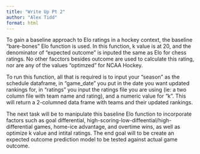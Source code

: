 ```yaml
---
title: "Write Up Pt 2"
author: "Alex Tidd"
format: html
---
```


To gain a baseline approach to Elo ratings in a hockey context, the baseline "bare-bones" Elo function is used. In this function, k value is at 20, and the denominator of "expected outcome" is inputed the same as Elo for chess ratings. No other facctors besides outcome are used to calculate this rating, nor are any of the values "optimzed" for NCAA Hockey.

To run this function, all that is required is to input your "season" as the schedule dataframe, in "game_date" you put in the date you want updated rankings for, in "ratings" you input the ratings file you are using (ie: a two column file with team name and rating), and a numeric value for "k". This will return a 2-columned data frame with teams and their updated rankings.

The next task will be to manipulate this baseline Elo function to incorporate factors such as goal differential, high-scoring-low-diffeential/high-differential games, home-ice advantage, and overtime wins, as well as optimize k value and intital ratings. The end goal will to be create an expected outcome prediction model to be tested against actual game outcome.